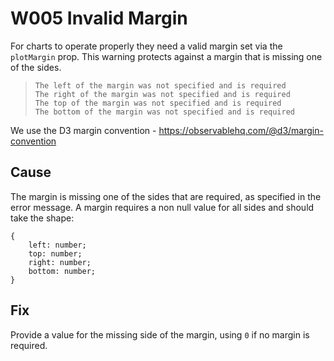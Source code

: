 
<Meta title="Errors & Warnings/Warnings/W005" />

# W005 Invalid Margin

For charts to operate properly they need a valid margin set via the `plotMargin` prop. This warning protects against a margin that is missing one of the sides.

> `The left of the margin was not specified and is required`  
> `The right of the margin was not specified and is required`  
> `The top of the margin was not specified and is required`  
> `The bottom of the margin was not specified and is required`

We use the D3 margin convention - https://observablehq.com/@d3/margin-convention

## Cause

The margin is missing one of the sides that are required, as specified in the error message. A margin requires a non null value for all sides and should take the shape:

```
{
    left: number;
    top: number;
    right: number;
    bottom: number;
}
```

## Fix

Provide a value for the missing side of the margin, using `0` if no margin is required.
